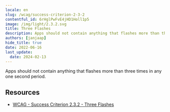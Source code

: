 ```yaml
---
locale: en
slug: /wcag/success-criterion-2-3-2
contentful_id: 6rHglPwFvE4jHD1Holl1p5
image: /img/light/2.3.2.svg
title: Three Flashes
description: Apps should not contain anything that flashes more than three times in any one second period.
authors: [janjaap]
hide_title: true
date: 2022-06-16
last_update:
  date: 2024-02-13
---
```


<Hero
  title="Three Flashes"
  imageSrc="/img/light/2.3.2.svg"
  alt="WCAG 2.3.2 icon"
  prefix="Success Criterion 2.3.2"
  suffix="Level AAA"
/>

Apps should not contain anything that flashes more than three times in any one second period.

## Resources

- [WCAG - Success Criterion 2.3.2 - Three Flashes](https://www.w3.org/TR/WCAG22/#three-flashes)
